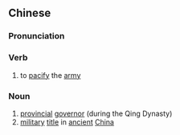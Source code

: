 {{also|抚军}}
==Chinese==
{{zh-forms|s=抚军}}

===Pronunciation===
{{zh-pron
|m=fǔjūn
|cat=v,n
}}

===Verb===
{{zh-verb}}

# {{lb|zh|literary}} to [[pacify]] the [[army]]

===Noun===
{{zh-noun}}

# [[provincial]] [[governor]] (during the Qing Dynasty)
# [[military]] [[title]] in [[ancient]] [[China]]